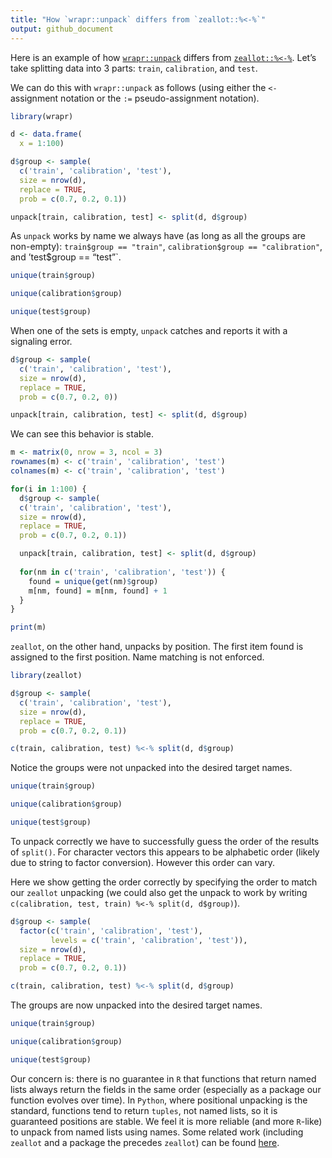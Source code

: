 ```yaml
---
title: "How `wrapr::unpack` differs from `zeallot::%<-%`"
output: github_document
---
```


Here is an example of how [`wrapr::unpack`](https://CRAN.R-project.org/package=wrapr) differs from [`zeallot::%<-%`](https://CRAN.R-project.org/package=zeallot).  Let's take splitting data into 3 parts: `train`, `calibration`, and `test`.

We can do this with `wrapr::unpack` as follows (using either the `<-` assignment notation or the `:=` pseudo-assignment notation).

```r
library(wrapr)

d <- data.frame(
  x = 1:100)

d$group <- sample(
  c('train', 'calibration', 'test'), 
  size = nrow(d),
  replace = TRUE, 
  prob = c(0.7, 0.2, 0.1))

unpack[train, calibration, test] <- split(d, d$group)
```

As `unpack` works by name we always have (as long as all the groups are non-empty): `train$group == "train"`, `calibration$group == "calibration"`, and 'test$group == "test"`.

```r
unique(train$group)
```

```r
unique(calibration$group)
```

```r
unique(test$group)
```

When one of the sets is empty, `unpack` catches and reports it with a signaling error.

```r
d$group <- sample(
  c('train', 'calibration', 'test'), 
  size = nrow(d),
  replace = TRUE, 
  prob = c(0.7, 0.2, 0))

unpack[train, calibration, test] <- split(d, d$group)
```

We can see this behavior is stable.

```r
m <- matrix(0, nrow = 3, ncol = 3)
rownames(m) <- c('train', 'calibration', 'test')
colnames(m) <- c('train', 'calibration', 'test')

for(i in 1:100) {
  d$group <- sample(
  c('train', 'calibration', 'test'), 
  size = nrow(d),
  replace = TRUE, 
  prob = c(0.7, 0.2, 0.1))

  unpack[train, calibration, test] <- split(d, d$group)
  
  for(nm in c('train', 'calibration', 'test')) {
    found = unique(get(nm)$group)
    m[nm, found] = m[nm, found] + 1
  }
}

print(m)
```


`zeallot`, on the other hand, unpacks by position.  The first item found is assigned to the first position.  Name matching is not enforced.

```r
library(zeallot)

d$group <- sample(
  c('train', 'calibration', 'test'), 
  size = nrow(d),
  replace = TRUE, 
  prob = c(0.7, 0.2, 0.1))

c(train, calibration, test) %<-% split(d, d$group)
```

Notice the groups were not unpacked into the desired target names.

```r
unique(train$group)
```

```r
unique(calibration$group)
```

```r
unique(test$group)
```

To unpack correctly we have to successfully guess the order of the results of `split()`. For character vectors this appears to be 
alphabetic order (likely due to string to factor conversion).  However this order can vary.  

Here we show getting the order correctly by specifying the order to match our `zeallot` unpacking (we could also get the unpack to work
by writing `c(calibration, test, train) %<-% split(d, d$group)`).


```r
d$group <- sample(
  factor(c('train', 'calibration', 'test'), 
         levels = c('train', 'calibration', 'test')),
  size = nrow(d),
  replace = TRUE, 
  prob = c(0.7, 0.2, 0.1))

c(train, calibration, test) %<-% split(d, d$group)
```

The groups are now unpacked into the desired target names.

```r
unique(train$group)
```

```r
unique(calibration$group)
```

```r
unique(test$group)
```

Our concern is: there is no guarantee in `R` that functions that return named lists always return the fields in the same order (especially as a package our function evolves over time).  In `Python`, where positional unpacking is the standard, functions tend to return `tuples`, not named lists, so it is guaranteed positions are stable. We feel it is more reliable (and more `R`-like) to unpack from named lists using names.  Some related work (including `zeallot` and a package the precedes `zeallot`) can be found [here](https://winvector.github.io/wrapr/reference/unpack.html).


